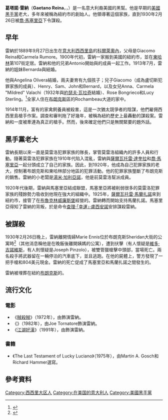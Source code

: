 {{Rough translation|time=2021-04-09T05:17:52+00:00}}
{{Infobox criminal
| name          = 葛塔諾·雷納<br/>Gaetano Reina
| image         = Gaetano Reina.jpeg
| caption       = 1920年代的雷納
| birth_date    = {{birth date|1889|9|27|mf=yes}}
| birth_place   = 意大利[[西西里島|西西里島]][[科爾萊奧內|科爾萊奧內]]
| death_date    = {{death date and age|1930|2|26|1889|9|27|mf=yes}}
| death_place   = 美國[[紐約市|紐約市]]
| death_cause   = 槍殺
| resting_place = 美國紐約市[[布朗克斯|布朗克斯]]的{{link-en|伍德朗公墓 (布朗克斯)|Woodlawn Cemetery (Bronx, New York)|伍德朗公墓}}
| allegiance    = {{link-en|盧切斯犯罪家族|Lucchese crime family|雷納犯罪家族}}
| known_for     = {{link-en|盧切斯犯罪家族|Lucchese crime family}}的第一任老大
| nationality   = 意大利
| other_names   = Tommy Reina<br/>Tom Reina
| occupation    = 犯罪老大
| relatives     = [[約瑟夫·瓦拉奇|約瑟夫·瓦拉奇]]（女婿）<br/>{{link-en|文森佐·特拉諾瓦|Vincenzo Terranova}}（姐夫）
| spouse        = {{marriage|Angelina Olivera|1913}}
| children      = 9名
}}
'''葛塔諾·雷納'''（'''Gaetano Reina'''，{{IPA-it|gaeˈtaːno reˈiːna|lang}}，{{bd|1889年|9月27日|1930年|2月26日}}）是一名意大利裔美國的黑幫。他是早期的[[美國黑手黨|美國黑手黨]]老大，多年來被稱為紐約市{{link-en|盧切斯犯罪家族|Lucchese crime family}}的創始人。他領導著這個家族，直到1930年2月26日被[[喬·馬塞里亞|喬·馬塞里亞]]下令謀殺。

== 早年 ==
雷納於1889年9月27日出生在[[意大利|意大利]][[西西里島|西西里島]]的[[科爾萊奧內|科爾萊奧內]]，父母是Giacomo Reina和Carmela Rumore。1900年代初，雷納一家搬到美國的紐約市，並在[[東哈林|東哈林]]第107街定居。雷納和他的兄弟Antonio開始與{{link-en|莫雷洛犯罪家族|Morello crime family}}的成員一起工作。1913年7月，雷納的姐妹Bernarda與{{link-en|文森佐·特拉諾瓦|Vincenzo Terranova}}結婚。

他與Angelina Olivera結婚，兩夫妻育有九個孩子；兒子Giacomo（成為盧切斯犯罪家族的成員）、Henry、Sam、John和Bernard，以及女兒Anna、Carmela "Mildred" Valachi（1932年與[[約瑟夫·瓦拉奇|約瑟夫·瓦拉奇]]結婚）、Rose Bongrieco和Lucy Sterling。<ref name="OCIT">{{cite book|title=Organized Crime and Illicit Traffic in Narcotics|url=https://books.google.com/books?id=0uREAQAAMAAJ&q=gaetano+reina+giacomo+reina+henry+reina&pg=PA959|page=959|year=1963|access-date=2021-04-08|archive-date=2021-09-25|archive-url=https://web.archive.org/web/20210925093855/https://books.google.com/books?id=0uREAQAAMAAJ&q=gaetano+reina+giacomo+reina+henry+reina&pg=PA959|dead-url=no}}</ref>全家人住在[[布朗克斯|布朗克斯]]區{{link-en|諾伍德 (布朗克斯)|Norwood, Bronx|諾伍德}}的Rochambeau大道的家中。

1914年11月，富有的家禽飼養員{{link-en|巴尼特·巴夫|Barnet Baff}}被殺害，這是一次猶太競爭者的陰謀，他們雇佣西西里島槍手作案。調查和審判拖了好幾年，被稱為紐約歷史上最轟動的謀殺案。雷納和{{link-en|傑克·卓格納|Jack Dragna}}一度被牽連為真正的槍手。然而，後來確定他們只是無關緊要的題外話。

== 黑手黨老大 ==
雷納長期以來一直是莫雷洛犯罪家族的隊長，掌管莫雷洛組織內的許多人員和行動。隨著莫雷洛犯罪家族在1910年代陷入混亂，雷納與[[薩爾瓦托雷·達奎拉|薩爾瓦托雷·達奎拉]]和[[喬·馬塞里亞|喬·馬塞里亞]]一起分頭成立了自己的家族。因此，到1920年，他成為自己犯罪家族的老大，控制著布朗克斯和東哈林部分地區的犯罪活動。他的犯罪家族壟斷了布朗克斯的{{link-en|冷藏箱|Icebox}}銷售。雷納的小老闆是[[湯米·加利亞諾|湯米·加利亞諾]]，他是前莫雷洛幫派成員。

1920年代後期，雷納與馬塞里亞結成聯盟，馬塞里亞將被削弱很多的莫雷洛犯罪家族的殘餘勢力吸收到他現在強大的組織中。1925年，[[薩爾瓦托雷·馬蘭扎諾|薩爾瓦托雷·馬蘭扎諾]]來到紐約市，接管了在[[布魯克林|布魯克林]][[威廉斯堡_(布魯克林)|威廉斯堡]]經營的{{link-en|博南諾犯罪家族|Bonanno crime family|卡斯泰拉姆馬雷家族}}。雷納轉而開始支持馬蘭扎諾。馬塞里亞得知了雷納的背叛，於是命令[[查理·盧西安諾|查理·「幸運」·盧西安諾]]安排謀殺雷納。

== 被謀殺 ==
1930年2月26日晚上，雷納離開情婦Marie Ennis位於布朗克斯Sheridan大街的公寓時<ref>{{Cite web |url = https://www.nytimes.com/1930/02/27/archives/wealthy-ice-dealer-slain-in-doorway-gaetano-reina-shot-down-as-he.html |title = WEALTHY ICE DEALER SLAIN IN DOORWAY; Gaetano Reina Shot Down as He Left Apartment He Had in Addition to Bronx Home |date = 1930-02-27 |publisher = The New York Times |language = en |access-date = 2021-04-08 |archive-date = 2021-09-24 |archive-url = https://web.archive.org/web/20210924052520/https://www.nytimes.com/1930/02/27/archives/wealthy-ice-dealer-slain-in-doorway-gaetano-reina-shot-down-as-he.html |dead-url = no }}</ref>（其他消息稱他是在晚飯後離開姨媽的公寓），遭到伏擊（有人懷疑是[[維多·吉諾維斯|維多·吉諾維斯]]，有人則懷疑是Joseph Pinzolo），被雙管獵槍擊中頭部，當場死亡。兩名殺手將武器留在一輛停泊的汽車底下，並且逃跑。在他的屍體上，警方發現了一把手槍和804美元現金。雷納的死亡促成了馬塞里亞和馬蘭扎諾之間發生的{{link-en|卡斯泰拉姆馬雷戰爭|Castellammarese War}}。

雷納被埋葬在紐約[[布朗克斯|布朗克斯]]的{{link-en|伍德朗公墓 (布朗克斯)|Woodlawn Cemetery (Bronx, New York)|伍德朗公墓}}。

== 流行文化 ==
=== 電影 ===
* 《[[賊殺賊|賊殺賊]]》（1972年），由{{link-en|亞美迪歐·納札里|Amedeo Nazzari}}飾演雷納。
* 《{{link-en|The Gangster Chronicles|The Gangster Chronicles#Gangster Wars|Gangster Wars}}》（1982年），由Joe Tornatore飾演雷納。
* 《[[江湖好漢|江湖好漢]]》（1991年），由{{link-en|克里斯·潘 (1965年10月10日出生)|Chris Penn|克里斯·潘}}飾演雷納。

=== 書籍 ===
* 《The Last Testament of Lucky Luciano》（1975年），由Martin A. Gosch和Richard Hammer選寫。

== 參考資料 ==
{{reflist}}

[[Category:西西里大区人|Category:西西里大区人]]
[[Category:在美国的意大利人|Category:在美国的意大利人]]
[[Category:美國黑手黨|Category:美國黑手黨]]